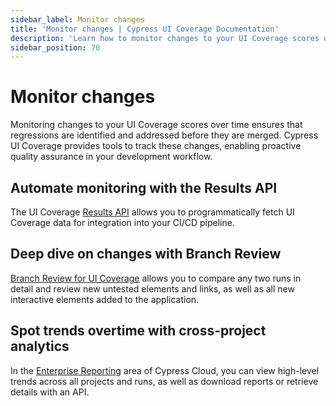 ```yaml
---
sidebar_label: Monitor changes
title: 'Monitor changes | Cypress UI Coverage Documentation'
description: 'Learn how to monitor changes to your UI Coverage scores over time to ensure proactive quality assurance.'
sidebar_position: 70
---
```


<ProductHeading product="ui-coverage" />

# Monitor changes

Monitoring changes to your UI Coverage scores over time ensures that regressions are identified and addressed before they are merged. Cypress UI Coverage provides tools to track these changes, enabling proactive quality assurance in your development workflow.

## Automate monitoring with the Results API

The UI Coverage [Results API](/ui-coverage/results-api) allows you to programmatically fetch UI Coverage data for integration into your CI/CD pipeline.

## Deep dive on changes with Branch Review

[Branch Review for UI Coverage](/ui-coverage/guides/compare-reports) allows you to compare any two runs in detail and review new untested elements and links, as well as all new interactive elements added to the application.

## Spot trends overtime with cross-project analytics

In the [Enterprise Reporting](/cloud/features/analytics/enterprise-reporting#UI-Coverage) area of Cypress Cloud, you can view high-level trends across all projects and runs, as well as download reports or retrieve details with an API.
